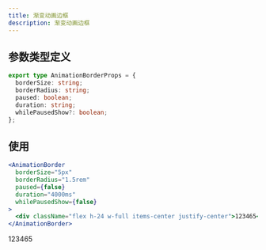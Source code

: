 ```yaml
---
title: 渐变动画边框
description: 渐变动画边框
---
```



## 参数类型定义

```typescript
export type AnimationBorderProps = {
  borderSize: string;
  borderRadius: string;
  paused: boolean;
  duration: string;
  whilePausedShow?: boolean;
};
```

## 使用

```jsx
<AnimationBorder
  borderSize="5px"
  borderRadius="1.5rem"
  paused={false}
  duration="4000ms"
  whilePausedShow={false}
>
  <div className="flex h-24 w-full items-center justify-center">123465</div>
</AnimationBorder>
```

<div className="pt-4">
  <AnimationBorder
    borderSize="5px"
    borderRadius="1.5rem"
    paused={false}
    duration="4000ms"
    whilePausedShow={false}
    client:visible
  >
    <div className="flex h-24 w-full items-center justify-center">123465</div>
  </AnimationBorder>
</div>
